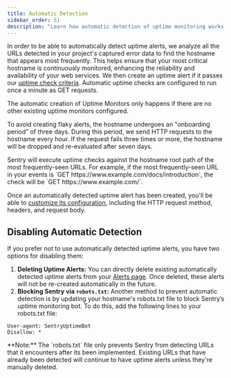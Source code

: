 ```yaml
---
title: Automatic Detection
sidebar_order: 51
description: "Learn how automatic detection of uptime monitoring works."
---
```


In order to be able to automatically detect uptime alerts, we analyze all the URLs detected in your project's captured error data to find the hostname that appears most frequently. This helps ensure that your most critical hostname is continuously monitored, enhancing the reliability and availability of your web services. We then create an uptime alert if it passes our [uptime check criteria](/product/uptime-monitoring/#uptime-check-criteria). Automatic uptime checks are configured to run once a minute as GET requests.

The automatic creation of Uptime Monitors only happens if there are no other existing uptime monitors configured.

To avoid creating flaky alerts, the hostname undergoes an "onboarding period" of three days. During this period, we send HTTP requests to the hostname every hour. If the request fails three times or more, the hostname will be dropped and re-evaluated after seven days.

<Alert>
  Sentry will execute uptime checks against the hostname root path of the most
  frequently-seen URLs. For example, if the most frequently-seen URL in your
  events is `GET https://www.example.com/docs/introduction`, the check will be
  `GET https://www.example.com/`.
</Alert>

Once an automatically detected uptime alert has been created, you'll be able to [customize its configuration](/product/alerts/create-alerts/uptime-alert-config/), including the HTTP request method, headers, and request body.

## Disabling Automatic Detection

If you prefer not to use automatically detected uptime alerts, you have two options for disabling them:

1. **Deleting Uptime Alerts:** You can directly delete existing automatically detected uptime alerts from your [Alerts page](https://sentry.io/orgredirect/organizations/:orgslug/alerts/rules). Once deleted, these alerts will not be re-created automatically in the future.
2. **Blocking Sentry via `robots.txt`:** Another method to prevent automatic detection is by updating your hostname's robots.txt file to block Sentry’s uptime monitoring bot. To do this, add the following lines to your robots.txt file:

```txt{tabTitle: Example}{filename: robots.txt}
User-agent: SentryUptimeBot
Disallow: *
```

<Alert level="warning">
  **Note:** The `robots.txt` file only prevents Sentry from detecting URLs that
  it encounters after its been implemented. Existing URLs that have already been
  detected will continue to have uptime alerts unless they're manually deleted.
</Alert>
